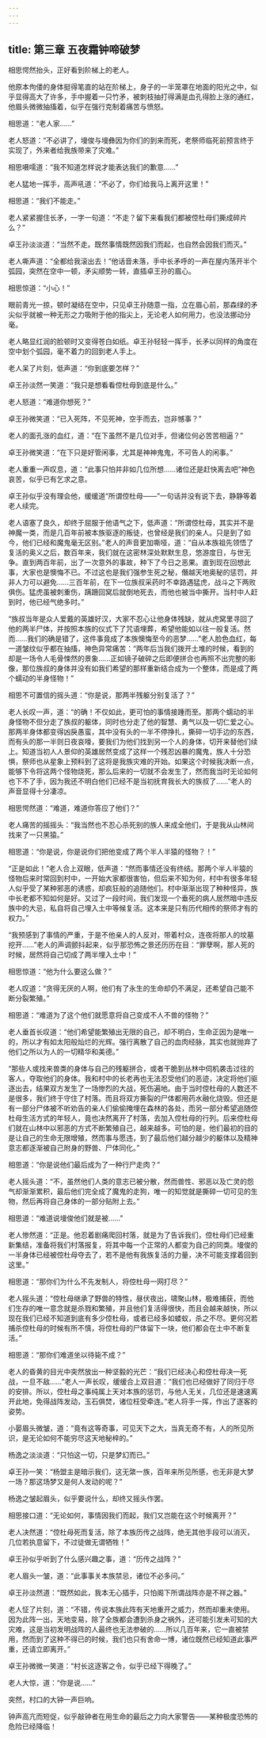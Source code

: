 ```yaml
---
---
---
```

title: 第三章 五夜霜钟啼破梦
---




相思愕然抬头，正好看到阶梯上的老人。

他原本佝偻的身体挺得笔直的站在阶梯上，身子的一半笼罩在地面的阳光之中，似乎显得高大了许多，手中握着一只竹矛，被刺枝抽打得满是血孔得脸上涨的通红，他眉头微微抽搐着，似乎在强行克制着痛苦与愤怒。

相思道：“老人家……”

老人怒道：“不必讲了，墁俊与墁彝因为你们的到来而死，老祭师临死前预言终于实现了，外来者给我族带来了灾难。”

相思嗫嚅道：“我不知道怎样说才能表达我们的歉意……”

老人猛地一挥手，高声吼道：“不必了，你们给我马上离开这里！”

相思道：“我们不能走。”

老人紧紧握住长矛，一字一句道：“不走？留下来看我们都被倥杜母们撕成碎片么？”

卓王孙淡淡道：“当然不走。既然事情既然因我们而起，也自然会因我们而灭。”

老人嘶声道：“全都给我滚出去！”他话音未落，手中长矛呼的一声在屋内荡开半个弧园，突然在空中一顿，矛尖顺势一转，直插卓王孙的眉心。

相思惊道：“小心！”

眼前青光一掠，顿时凝结在空中，只见卓王孙随意一指，立在眉心前，那森绿的矛尖似乎就被一种无形之力吸附于他的指尖上，无论老人如何用力，也没法挪动分毫。

老人略显红润的脸顿时又变得苍白如纸。卓王孙轻轻一挥手，长矛以同样的角度在空中划个弧园，毫不着力的回到老人手上。

老人呆了片刻，低声道：“你到底要怎样？”

卓王孙淡然一笑道：“我只是想看看倥杜母到底是什么。”

老人怒道：“难道你想死？”

卓王孙微笑道：“已入死阵，不见死神，空手而去，岂非憾事？”

老人的面孔涨的血红，道：“在下虽然不是几位对手，但诸位何必苦苦相逼？”

卓王孙微笑道：“在下只是好管闲事，尤其是神神鬼鬼，不可告人的闲事。”

老人重重一声叹息，道：“此事只怕并非如几位所想……诸位还是赶快离去吧”神色哀苦，似乎已有乞求之意。

卓王孙似乎没有理会他，缓缓道“所谓倥杜母——”一句话并没有说下去，静静等着老人续完。

老人语塞了良久，却终于屈服于他语气之下，低声道：“所谓倥杜母，其实并不是神魔一类，而是几百年前被本族驱逐的叛徒，也曾经是我们的亲人。只是到了如今，他们已经和魔鬼毫无区别。”老人的声音更加嘶哑，道：“自从本族祖先领悟了复活的奥义之后，数百年来，我们就在这密林深处默默生息，悠游度日，与世无争。直到两百年前，出了一次意外的事故，种下了今日之恶果。直到现在回想此事，大家也是懊悔不已。不过这也是我们强参生死之秘，僭越天地奥秘的惩罚，并非人力可以避免……三百年前，在下一位族叔采药时不幸路遇猛虎，战斗之下两败俱伤。猛虎虽被刺重伤，蹒跚回窝后就倒地死去，而他也被当中撕开。当村中人赶到时，他已经气绝多时。”

“族叔当年是众人爱戴的英雄好汉，大家不忍心让他身体残缺，就从虎窝里寻回了他的两半尸体，并按照本族的仪式下了咒语埋葬，希望他能如以往一般复活。然而……我们的确是错了，这件事竟成了本族懊悔至今的恶梦……”老人脸色血红，每一道皱纹似乎都在抽搐，神色异常痛苦：“两年后当我们拨开土堆的时候，看到的却是一场令人毛骨悚然的景象……正如镜子破碎之后即便拼合也再照不出完整的影像，那位族叔的身体并没有如我们希望的那样重新结合成为一个整体，而是成了两个蠕动的半身怪物！”

相思不可置信的摇头道：“你是说，那两半残躯分别复活了？”

老人长叹一声，道：“的确！不仅如此，更可怕的事情接踵而至。那两个蠕动的半身怪物不但分走了族叔的躯体，同时也分走了他的智慧、勇气以及一切仁爱之心。那两半身体都变得凶戾愚蛮，其中没有头的一半不停挣扎，撕碎一切手边的东西，而有头的那一半则日夜哀嚎，要我们为他们找到另一个人的身体，切开来替他们续上。知道当初人人景仰的英雄居然变成了这样一个残忍凶暴的魔鬼，族人十分恐惧，祭师也从星象上预料到了这将是我族灾难的开始。如果这个时候我决断一点，能够下令将这两个怪物烧死，那么后来的一切就不会发生了，然而我当时无论如何也下不了手，因为我还不明白他们已经不是当初抚育我长大的族叔了……”老人的声音显得十分凄凉。

相思愕然道：“难道，难道你答应了他们？”

老人痛苦的摇摇头：“我当然也不忍心杀死别的族人来成全他们，于是我从山林间找来了一只黑猿。”

相思道：“你是说，你是说你们把他变成了两个半人半猿的怪物？！”

“正是如此！”老人合上双眼，低声道：“然而事情还没有终结。那两个半人半猿的怪物后来时常回到村中，一开始大家都很害怕，但后来不知为何，村中有很多年轻人似乎受了某种邪恶的诱惑，却疯狂般的追随他们。村中渐渐出现了种种怪异，族中长老都不知如何是好。又过了一段时间，我们发现一个垂死的病人居然暗中违反族中的大忌，私自将自己埋入土中等候复活。这本来是只有历代相传的祭师才有的权力。”

“我预感到了事情的严重，于是不他亲人的人反对，带着村众，连夜将那人的坟墓挖开……”老人的声调颤抖起来，似乎那恐怖之景还历历在目：“罪孽啊，那人死的时候，居然将自己切成了两半埋入土中！”

相思惊道：“他为什么要这么做？”

老人叹道：“贪得无厌的人啊，他们有了永生的生命却仍不满足，还希望自己能不断分裂繁殖。”

相思道：“难道为了这个他们就愿意将自己变成不人不兽的怪物？”

老人垂首长叹道：“他们希望能繁殖出无限的自己，却不明白，生命正因为是唯一的，所以才有如太阳般灿烂的光辉。强行离散了自己的血肉经脉，其实也就抛弃了他们之所以为人的一切精华和美德。”

“那些人或找来兽类的身体与自己的残躯拼合，或者干脆到丛林中伺机袭击过往的客人，夺取他们的身体。我和村中的长老再也无法忍受他们的恶迹，决定将他们驱逐出去，结果双方发生了一场惨烈的大战，死伤遍地。由于当时倥杜母的人数还不是很多，我们终于守住了村落。而且将双方撕裂的尸体都用药水融化烧毁。但还是有一部分尸体被不听劝告的亲人们偷偷掩埋在森林的各处，而另一部分希望追随倥杜母生活方式的年轻人，竟也决然离开了村落，去加入倥杜母的行列。后来倥杜母们就在山林中以邪恶的方式不断繁殖自己，越来越多。可怕的是，他们最初的目的是让自己的生命无限增殖，然而事与愿违，到了最后他们越分越少的躯体以及精神意志都逐渐被自己附身的野兽、尸体同化。”

相思道：“你是说他们最后成为了一种行尸走肉？”

老人摇头道：“不，虽然他们人类的意志已被分散，然而兽性、邪恶以及亡灵的怨气却渐渐累积，最后他们完全成了魔鬼的走狗，唯一的知觉就是撕碎一切可见的生物，然后再将自己身体的一部分贴附上去。”

相思道：“难道说墁俊他们就是被……”

老人惨然道：“正是。他忍着剧痛爬回村落，就是为了告诉我们，倥杜母们已经重新集结，准备将我们村落报复，将其中每一个正常的人都变为自己的同类。墁俊的一半身体已经被倥杜母夺去了，若不是他有我族复活的力量，决不可能支撑着回到这里。”

相思道：“那你们为什么不先发制人，将倥杜母一网打尽？”

老人摇头道：“倥杜母继承了野兽的特性，昼伏夜出，啸聚山林，极难捕获，而他们生存的唯一意念就是杀戮和繁殖，并且他们复活得很快，而且会越来越快，所以现在我们已经不知道到底有多少倥杜母，或者已经多如蝼蚁，杀之不尽。更何况若捕杀倥杜母的时候有所不慎，将倥杜母的尸体留下一块，他们都会在土中不断复活。”

相思道：“那你们难道坐以待毙不成？”

老人的昏黄的目光中突然放出一种坚毅的光芒：“我们已经决心和倥杜母决一死战，一旦不敌……”老人一声长叹，缓缓合上双目道：“我们也已经做好了同归于尽的安排。所以，倥杜母之事纯属上天对本族的惩罚，与他人无关，几位还是速速离开此地，免得战阵发动，玉石俱焚，诸位枉受牵连。”老人将手一挥，作出了逐客的姿势。

小晏眉头微皱，道：“竟有这等奇事，可见天下之大，当真无奇不有，人的所见所识，是无论如何不能穷尽这天地秘梓的。”

杨逸之淡淡道：“只怕这一切，只是梦幻而已。”

卓王孙一笑：“杨盟主是暗示我们，这无綮一族，百年来所见所感，也无非是大梦一场？那这场梦又是何人发动的呢？”

杨逸之皱起眉头，似乎要说什么，却终又摇头作罢。

相思接口道：“无论如何，事情因我们而起，我们又岂能在这个时候离开？”

老人决然道：“倥杜母死而复活，除了本族历传之战阵，绝无其他手段可以消灭，几位若执意留下，不过徒做无谓牺牲！”

卓王孙似乎听到了什么感兴趣之事，道：“历传之战阵？”

老人眉头一皱，道：“此事事关本族禁忌，诸位不必多问。”

卓王孙淡然道：“既然如此，我本无心插手，只怕阁下所谓战阵亦是不祥之器。”

老人怔了片刻，道：“不错，传说本族此阵有天地重开之威力，然而却重未使用。因为此阵一出，天地变易，除了全族都会遭到杀身之祸外，还可能引发未可知的大灾难，这是当初发明战阵的人最终也无法参破的……所以几百年来，它一直被禁用，然而到了这种不得已的时候，我们也只有舍命一博，诸位既然已经知道此事严重，还请立即离开。”

卓王孙微微一笑道：“村长这逐客之令，似乎已经下得晚了。”

老人大惊，道：“你是说……”

突然，村口的大钟一声巨响。

钟声高亢而短促，似乎敲钟者在用生命的最后之力向大家警告——某种极度恐怖的危险已经降临！